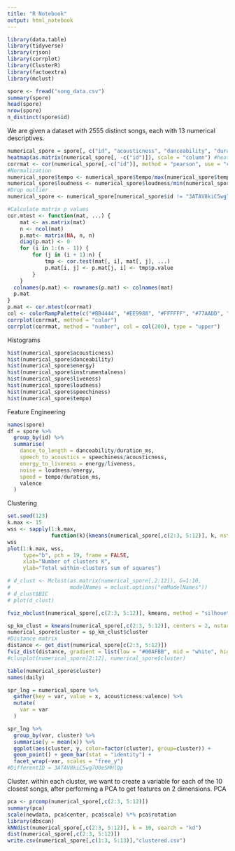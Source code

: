 ```yaml
---
title: "R Notebook"
output: html_notebook
---
```



```r
library(data.table)
library(tidyverse)
library(rjson)
library(corrplot)
library(ClusterR)
library(factoextra)
library(mclust)

spore <- fread("song_data.csv")
summary(spore)
head(spore)
nrow(spore)
n_distinct(spore$id)
```
We are given a dataset with 2555 distinct songs, each with 13 numerical descriptives.
```r
numerical_spore = spore[, c("id", "acousticness", "danceability", "duration_ms", "energy", "instrumentalness", "liveness", "loudness", "mode", "speechiness", "tempo", "valence")]
heatmap(as.matrix(numerical_spore[, -c("id")]), scale = "column") #heatmap test (bad)
corrmat <- cor(numerical_spore[,-c("id")], method = "pearson", use = "complete.obs")
#Normalization
numerical_spore$tempo <- numerical_spore$tempo/max(numerical_spore$tempo)
numerical_spore$loudness <- numerical_spore$loudness/min(numerical_spore$loudness)
#Drop outlier
numerical_spore <- numerical_spore[numerical_spore$id != "3ATAV8kiC5wg7U0eSMHlQp",]

#Calculate matrix p values
cor.mtest <- function(mat, ...) {
    mat <- as.matrix(mat)
    n <- ncol(mat)
    p.mat<- matrix(NA, n, n)
    diag(p.mat) <- 0
    for (i in 1:(n - 1)) {
        for (j in (i + 1):n) {
            tmp <- cor.test(mat[, i], mat[, j], ...)
            p.mat[i, j] <- p.mat[j, i] <- tmp$p.value
        }
    }
  colnames(p.mat) <- rownames(p.mat) <- colnames(mat)
  p.mat
}
p.mat <- cor.mtest(corrmat)
col <- colorRampPalette(c("#BB4444", "#EE9988", "#FFFFFF", "#77AADD", "#4477AA"))
corrplot(corrmat, method = "color")
corrplot(corrmat, method = "number", col = col(200), type = "upper")

```

Histograms
```r
hist(numerical_spore$acousticness)
hist(numerical_spore$danceability)
hist(numerical_spore$energy)
hist(numerical_spore$instrumentalness)
hist(numerical_spore$liveness)
hist(numerical_spore$loudness)
hist(numerical_spore$speechiness)
hist(numerical_spore$tempo)

```

Feature Engineering
```r
names(spore)
df = spore %>%
  group_by(id) %>%
  summarise(
    dance_to_length = danceability/duration_ms,
    speech_to_acoustics = speechiness/acousticness,
    energy_to_liveness = energy/liveness,
    noise = loudness/energy,
    speed = tempo/duration_ms,
    valence
  )
```

Clustering
```r
set.seed(123)
k.max <- 15
wss <- sapply(1:k.max, 
              function(k){kmeans(numerical_spore[,c(2:3, 5:12)], k, nstart=50,iter.max = 15 )$tot.withinss})
wss
plot(1:k.max, wss,
     type="b", pch = 19, frame = FALSE, 
     xlab="Number of clusters K",
     ylab="Total within-clusters sum of squares")

# d_clust <- Mclust(as.matrix(numerical_spore[,2:12]), G=1:10, 
#                   modelNames = mclust.options("emModelNames"))
# d_clust$BIC
# plot(d_clust)

fviz_nbclust(numerical_spore[,c(2:3, 5:12)], kmeans, method = "silhouette")

sp_km_clust = kmeans(numerical_spore[,c(2:3, 5:12)], centers = 2, nstart = 100)
numerical_spore$cluster = sp_km_clust$cluster
#Distance matrix
distance <- get_dist(numerical_spore[c(2:3, 5:12)])
fviz_dist(distance, gradient = list(low = "#00AFBB", mid = "white", high = "#FC4E07"))
#clusplot(numerical_spore[2:12], numerical_spore$cluster)

table(numerical_spore$cluster)
names(daily)

spr_lng = numerical_spore %>% 
  gather(key = var, value = x, acousticness:valence) %>%
  mutate(
    var = var
  ) 

spr_lng %>% 
  group_by(var, cluster) %>%
  summarise(y = mean(x)) %>%
  ggplot(aes(cluster, y, color=factor(cluster), group=cluster)) + 
  geom_point() + geom_bar(stat = "identity") +
  facet_wrap(~var, scales = "free_y")
#DifferentID = 3ATAV8kiC5wg7U0eSMHlQp
```
Cluster. within each cluster, we want to create a variable for each of the 10 closest songs, after performing a PCA to get features on 2 dimensions.
PCA
```r
pca <- prcomp(numerical_spore[,c(2:3, 5:12)])
summary(pca)
scale(newdata, pca$center, pca$scale) %*% pca$rotation 
library(dbscan)
kNNdist(numerical_spore[,c(2:3, 5:12)], k = 10, search = "kd")
dist(numerical_spore[,c(2:3, 5:12)])
write.csv(numerical_spore[,c(1:3, 5:13)],"clustered.csv")

```

